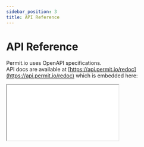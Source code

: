 ```yaml
---
sidebar_position: 3
title: API Reference
---
```


# API Reference

Permit.io uses OpenAPI specifications.<br/>
API docs are available at [https://api.permit.io/redoc](https://api.permit.io/redoc) which is embedded here:

<iframe
  style={{
    boxShadow: "0 1px 3px rgba(0,0,0,0.12), 0 1px 2px rgba(0,0,0,0.24)",
    backgroundColor: "white",
    maxWidth: "80vw",
  }}
  src={"https://api.permit.io/redoc"}
  width={"1080px"}
  height={"600px"}
/>

## OpenAPI spec

The OpenAPI configuration spec is available at [https://api.permit.io/openapi.json](https://api.permit.io/openapi.json)

## PDP/SDK OpenAPI spec

Just like the Permit.io cloud service the local PDP exposes an OpenAPI spec, which can be used to develop your own SDKs.
Assuming you're running your pdp at `localhost:7000` you can access the spec at `http://localhost:7000/openapi.json` and view the docs at `http://localhost:7000/redoc`.
